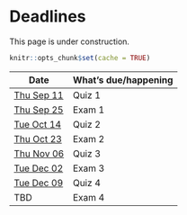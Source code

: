 # Deadlines {- #deadlines}

::: {.callout-warning}

This page is under construction.
:::

```r
knitr::opts_chunk$set(cache = TRUE)
```

| Date      | What's due/happening |
|-----------|----------------------|
| [Thu Sep 11](schedule.qmd#thu-sep-11-2025)   | Quiz 1 |
| [Thu Sep 25](schedule.qmd#thu-sep-25-2025) | Exam 1 |
| [Tue Oct 14](schedule.qmd#tue-oct-14-2025)  | Quiz 2 |
| [Thu Oct 23](schedule.qmd#thu-oct-23-2025)  | Exam 2 |
| [Thu Nov 06](schedule.qmd#thu-nov-6-2025)  | Quiz 3 |
| [Tue Dec 02](schedule.qmd#tue-dec-2-2025) | Exam 3 |
| [Tue Dec 09](schedule.qmd#tue-dec-9-2025) | Quiz 4 |
| TBD  | Exam 4 |